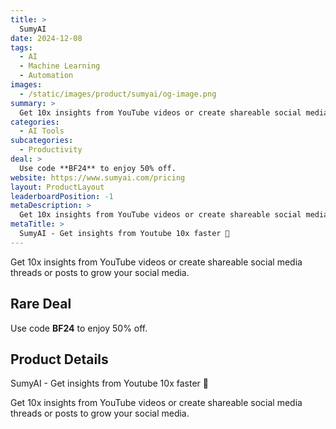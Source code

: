 ```yaml
---
title: >
  SumyAI
date: 2024-12-08
tags:
  - AI
  - Machine Learning
  - Automation
images:
  - /static/images/product/sumyai/og-image.png
summary: >
  Get 10x insights from YouTube videos or create shareable social media threads or posts to grow your social media.
categories:
  - AI Tools
subcategories:
  - Productivity
deal: >
  Use code **BF24** to enjoy 50% off.
website: https://www.sumyai.com/pricing
layout: ProductLayout
leaderboardPosition: -1
metaDescription: >
  Get 10x insights from YouTube videos or create shareable social media threads or posts to grow your social media.
metaTitle: >
  SumyAI - Get insights from Youtube 10x faster 🚀
---
```

Get 10x insights from YouTube videos or create shareable social media threads or posts to grow your social media.

## Rare Deal

Use code **BF24** to enjoy 50% off.

## Product Details

SumyAI - Get insights from Youtube 10x faster 🚀

Get 10x insights from YouTube videos or create shareable social media threads or posts to grow your social media.
